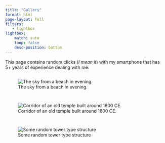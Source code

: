 ```yaml
---
title: "Gallery"
format: html
page-layout: full
filters:
   - lightbox
lightbox: 
    match: auto
    loop: false
    desc-position: bottom
---
```

[This page contains random clicks (_I mean it_) with my smartphone that has 5+ years of experience dealing with me.]{.small} 

:::{style="display: grid; grid-template-columns: repeat(auto-fill, minmax(350px, 1fr));grid-gap: 1em;"}
![The sky from a beach in evening.](./img/pic_01.png){group="gallery" fig-alt="The sky from a beach in evening"}

![Corridor of an old temple built around 1600 CE.](./img/pic_02.png){group="gallery" fig-alt="Corridor of an old temple"}

![Some random tower type structure](./img/prfp.jpg){group="gallery" fig-alt="A random tower"}
:::